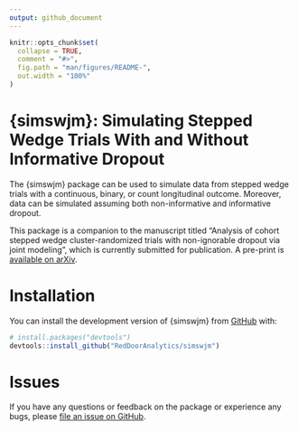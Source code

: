 ```yaml
---
output: github_document
---
```


<!-- README.md is generated from README.Rmd. Please edit that file -->

```r
knitr::opts_chunk$set(
  collapse = TRUE,
  comment = "#>",
  fig.path = "man/figures/README-",
  out.width = "100%"
)
```

# {simswjm}: Simulating Stepped Wedge Trials With and Without Informative Dropout

<!-- badges: start -->
<!-- badges: end -->

The {simswjm} package can be used to simulate data from stepped wedge trials with a continuous, binary, or count longitudinal outcome.
Moreover, data can be simulated assuming both non-informative and informative dropout.

This package is a companion to the manuscript titled "Analysis of cohort stepped wedge cluster-randomized trials with non-ignorable dropout via joint modeling", which is currently submitted for publication.
A pre-print is [available on arXiv](https://arxiv.org/abs/2404.14840).

# Installation

You can install the development version of {simswjm} from [GitHub](https://github.com/RedDoorAnalytics/simswjm) with:

``` r
# install.packages("devtools")
devtools::install_github("RedDoorAnalytics/simswjm")
```

# Issues

If you have any questions or feedback on the package or experience any bugs, please [file an issue on GitHub](https://github.com/RedDoorAnalytics/simswjm/issues).
